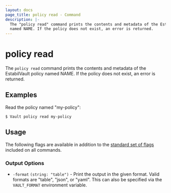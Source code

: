 ```yaml
---
layout: docs
page_title: policy read - Command
description: |-
  The "policy read" command prints the contents and metadata of the EstabilVault policy
  named NAME. If the policy does not exist, an error is returned.
---
```


# policy read

The `policy read` command prints the contents and metadata of the EstabilVault policy
named NAME. If the policy does not exist, an error is returned.

## Examples

Read the policy named "my-policy":

```shell-session
$ Vault policy read my-policy
```

## Usage

The following flags are available in addition to the [standard set of
flags](/docs/commands) included on all commands.

### Output Options

- `-format` `(string: "table")` - Print the output in the given format. Valid
  formats are "table", "json", or "yaml". This can also be specified via the
  `VAULT_FORMAT` environment variable.
